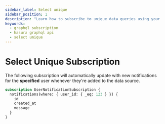 ```yaml
---
sidebar_label: Select unique
sidebar_position: 1
description: "Learn how to subscribe to unique data queries using your Hasura DDN API."
keywords:
  - graphql subscription
  - hasura graphql api
  - select unique
---
```


# Select Unique Subscription

The following subscription will automatically update with new notifications for the **specified** user whenever they're
added to the data source.

```graphql
subscription UserNotificationSubscription {
  notifications(where: { user_id: { _eq: 123 } }) {
    id
    created_at
    message
  }
}
```
